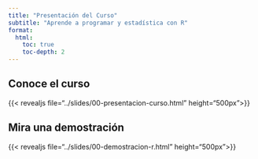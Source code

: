 ```yaml
---
title: "Presentación del Curso"
subtitle: "Aprende a programar y estadística con R"
format:
  html:
    toc: true
    toc-depth: 2
---
```


## Conoce el curso

{{< revealjs file="../slides/00-presentacion-curso.html" height="500px">}}


## Mira una demostración

{{< revealjs file="../slides/00-demostracion-r.html" height="500px">}}